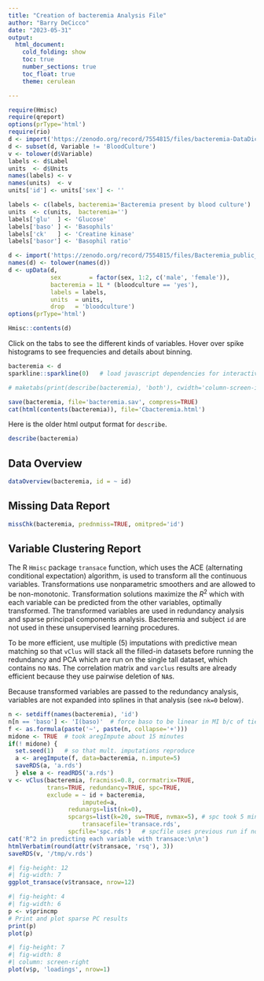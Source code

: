 ```yaml
---
title: "Creation of bacteremia Analysis File"
author: "Barry DeCicco"
date: "2023-05-31"
output: 
  html_document:
    cold_folding: show
    toc: true
    number_sections: true
    toc_float: true
    theme: cerulean

---
```


```r
require(Hmisc)
require(qreport)
options(prType='html')
require(rio)
d <- import('https://zenodo.org/record/7554815/files/bacteremia-DataDictionary.csv?download=1')
d <- subset(d, Variable != 'BloodCulture')
v <- tolower(d$Variable)
labels <- d$Label
units  <- d$Units
names(labels) <- v
names(units)  <- v
units['id'] <- units['sex'] <- ''

labels <- c(labels, bacteremia='Bacteremia present by blood culture')
units  <- c(units,  bacteremia='')
labels['glu'  ] <- 'Glucose'
labels['baso' ] <- 'Basophils'
labels['ck'   ] <- 'Creatine kinase'
labels['basor'] <- 'Basophil ratio'

d <- import('https://zenodo.org/record/7554815/files/Bacteremia_public_S2.csv?download=1')
names(d) <- tolower(names(d))
d <- upData(d,
            sex        = factor(sex, 1:2, c('male', 'female')),
            bacteremia = 1L * (bloodculture == 'yes'),
            labels = labels,
            units  = units,
            drop   = 'bloodculture')
options(prType='html')

Hmisc::contents(d)
```

Click on the tabs to see the different kinds of variables.  Hover over spike histograms to see frequencies and details about binning.

```r
bacteremia <- d
sparkline::sparkline(0)   # load javascript dependencies for interactive spike histograms

# maketabs(print(describe(bacteremia), 'both'), cwidth='column-screen-inset-shaded')

```

```r
save(bacteremia, file='bacteremia.sav', compress=TRUE)
cat(html(contents(bacteremia)), file='Cbacteremia.html')
```

Here is the older html output format for `describe`.

```r
describe(bacteremia)
```

## Data Overview

```r
dataOverview(bacteremia, id = ~ id)
```

## Missing Data Report

```r
missChk(bacteremia, prednmiss=TRUE, omitpred='id')
```

## Variable Clustering Report

The R `Hmisc` package `transace` function, which uses the ACE (alternating conditional expectation) algorithm, is used to transform all the continuous variables.  Transformations use nonparametric smoothers and are allowed to be non-monotonic.  Transformation solutions maximize the $R^2$ which with each variable can be predicted from the other variables, optimally transformed.  The transformed variables are used in redundancy analysis and sparse principal components analysis.  Bacteremia and subject `id` are not used in these unsupervised learning procedures.

To be more efficient, use multiple (5) imputations with predictive mean matching so that `vClus` will stack all the filled-in datasets before running the redundancy and PCA which are run on the single tall dataset, which contains no `NA`s.  The correlation matrix and `varclus` results are already efficient because they use pairwise deletion of `NA`s.

Because transformed variables are passed to the redundancy analysis, variables are not expanded into splines in that analysis (see `nk=0` below).


```r
n <- setdiff(names(bacteremia), 'id')
n[n == 'baso'] <- 'I(baso)'  # force baso to be linear in MI b/c of ties
f <- as.formula(paste('~', paste(n, collapse='+')))
midone <- TRUE  # took aregImpute about 15 minutes
if(! midone) {
  set.seed(1)   # so that mult. imputations reproduce
  a <- aregImpute(f, data=bacteremia, n.impute=5)
  saveRDS(a, 'a.rds')
  } else a <- readRDS('a.rds')
v <- vClus(bacteremia, fracmiss=0.8, corrmatrix=TRUE,
           trans=TRUE, redundancy=TRUE, spc=TRUE,
           exclude = ~ id + bacteremia,
                     imputed=a,
                 redunargs=list(nk=0),
                 spcargs=list(k=20, sw=TRUE, nvmax=5), # spc took 5 minutes
                     transacefile='transace.rds',
                 spcfile='spc.rds')   # spcfile uses previous run if nothing changed
cat('R^2 in predicting each variable with transace:\n\n')
htmlVerbatim(round(attr(v$transace, 'rsq'), 3))
saveRDS(v, '/tmp/v.rds')
```

```r
#| fig-height: 12
#| fig-width: 7
ggplot_transace(v$transace, nrow=12)
```

```r
#| fig-height: 4
#| fig-width: 6
p <- v$princmp
# Print and plot sparse PC results
print(p)
plot(p)
```

```r
#| fig-height: 7
#| fig-width: 8
#| column: screen-right
plot(v$p, 'loadings', nrow=1)
```
